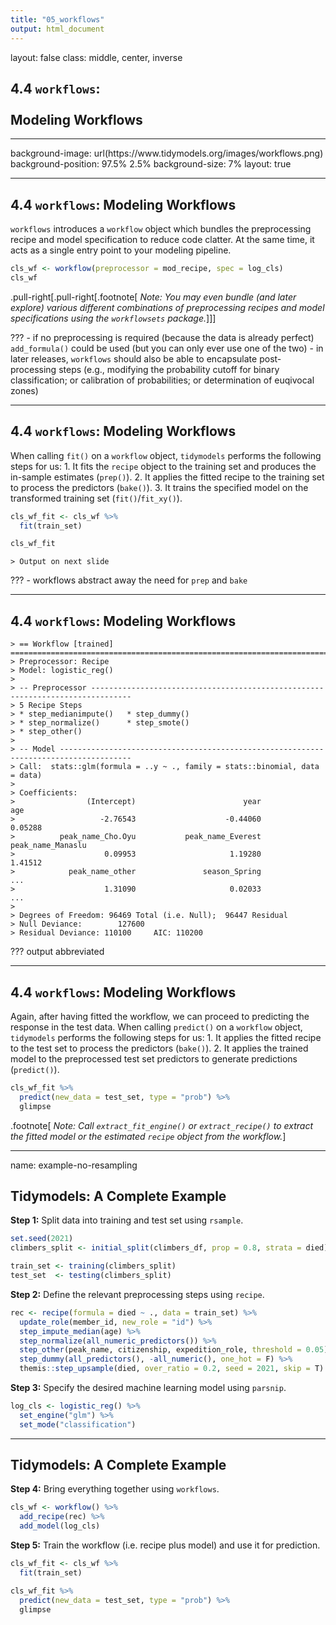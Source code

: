 ```yaml
---
title: "05_workflows"
output: html_document
---
```


layout: false
class: middle, center, inverse

## 4.4 `workflows`:<br><br>Modeling Workflows

---

background-image: url(https://www.tidymodels.org/images/workflows.png)
background-position: 97.5% 2.5%
background-size: 7%
layout: true

---

## 4.4 `workflows`: Modeling Workflows

`workflows` introduces a `workflow` object which bundles the preprocessing recipe and model specification to reduce code clatter. At the same time, it acts as a single entry point to your modeling pipeline.

```r
cls_wf <- workflow(preprocessor = mod_recipe, spec = log_cls)
cls_wf
```

.pull-right[.pull-right[.footnote[
*Note: You may even bundle (and later explore) various different combinations of preprocessing recipes and model specifications using the `workflowsets` package.*
]]]

???
- if no preprocessing is required (because the data is already perfect) `add_formula()` could be used (but you can only ever use one of the two)
- in later releases, `workflows` should also be able to encapsulate post-processing steps (e.g., modifying the probability cutoff for binary classification; or calibration of probabilities; or determination of euqivocal zones)

---

## 4.4 `workflows`: Modeling Workflows

When calling `fit()` on a `workflow` object, `tidymodels` performs the following steps for us:
1. It fits the `recipe` object to the training set and produces the in-sample estimates (`prep()`).
2. It applies the fitted recipe to the training set to process the predictors (`bake()`).
3. It trains the specified model on the transformed training set (`fit()`/`fit_xy()`).

```r
cls_wf_fit <- cls_wf %>% 
  fit(train_set)

cls_wf_fit
```
```
> Output on next slide

```

???
- workflows abstract away the need for `prep` and `bake`

---

## 4.4 `workflows`: Modeling Workflows

```
> == Workflow [trained] =========================================================================
> Preprocessor: Recipe
> Model: logistic_reg()
> 
> -- Preprocessor -------------------------------------------------------------------------------
> 5 Recipe Steps
> * step_medianimpute()   * step_dummy()
> * step_normalize()      * step_smote()
> * step_other()
> 
> -- Model --------------------------------------------------------------------------------------
> Call:  stats::glm(formula = ..y ~ ., family = stats::binomial, data = data)
> 
> Coefficients:
>                (Intercept)                        year                         age  
>                   -2.76543                    -0.44060                     0.05288  
>          peak_name_Cho.Oyu           peak_name_Everest           peak_name_Manaslu  
>                    0.09953                     1.19280                     1.41512  
>            peak_name_other               season_Spring                         ...  
>                    1.31090                     0.02033                         ...  
> 
> Degrees of Freedom: 96469 Total (i.e. Null);  96447 Residual
> Null Deviance:	    127600 
> Residual Deviance: 110100 	AIC: 110200

```

???
output abbreviated

---

## 4.4 `workflows`: Modeling Workflows

Again, after having fitted the workflow, we can proceed to predicting the response in the test data. When calling `predict()` on a `workflow` object, `tidymodels` performs the following steps for us:
1. It applies the fitted recipe to the test set to process the predictors (`bake()`).
2. It applies the trained model to the preprocessed test set predictors to generate predictions (`predict()`).

```r
cls_wf_fit %>% 
  predict(new_data = test_set, type = "prob") %>% 
  glimpse
```

.footnote[
*Note: Call `extract_fit_engine()` or `extract_recipe()` to extract the fitted model or the estimated `recipe` object from the workflow.*
]

---

name: example-no-resampling

## Tidymodels: A Complete Example

**Step 1:** Split data into training and test set using `rsample`.
```r
set.seed(2021)
climbers_split <- initial_split(climbers_df, prop = 0.8, strata = died)

train_set <- training(climbers_split)
test_set  <- testing(climbers_split)
```

**Step 2:** Define the relevant preprocessing steps using `recipe`.
```r
rec <- recipe(formula = died ~ ., data = train_set) %>%
  update_role(member_id, new_role = "id") %>%
  step_impute_median(age) %>%
  step_normalize(all_numeric_predictors()) %>%
  step_other(peak_name, citizenship, expedition_role, threshold = 0.05) %>%
  step_dummy(all_predictors(), -all_numeric(), one_hot = F) %>%
  themis::step_upsample(died, over_ratio = 0.2, seed = 2021, skip = T)
```

**Step 3:** Specify the desired machine learning model using `parsnip`.
```r
log_cls <- logistic_reg() %>% 
  set_engine("glm") %>% 
  set_mode("classification")
```

---

## Tidymodels: A Complete Example

**Step 4:** Bring everything together using `workflows`.
```r
cls_wf <- workflow() %>%
  add_recipe(rec) %>%
  add_model(log_cls)
```

**Step 5:** Train the workflow (i.e. recipe plus model) and use it for prediction.
```r
cls_wf_fit <- cls_wf %>%
  fit(train_set)

cls_wf_fit %>% 
  predict(new_data = test_set, type = "prob") %>% 
  glimpse
```

